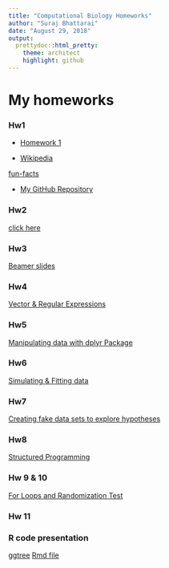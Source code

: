 ```yaml
---
title: "Computational Biology Homeworks"
author: "Suraj Bhattarai"
date: "August 29, 2018"
output:  
  prettydoc::html_pretty:
    theme: architect
    highlight: github
---
```


# My homeworks

### Hw1


* [Homework 1](testhw.html)

* [Wikipedia](http://www.wikipedia.org)

 [fun-facts](funfacts.html)



* [My GitHub Repository](https://github.com/Surajuvm/BIO381_Suraj)

### Hw2
[click here](Hw2_Hypothesis.html)


### Hw3
[Beamer slides](beamer_slides.pdf)

### Hw4
[Vector & Regular Expressions](VectorsRegularExpressions.html)

### Hw5
[Manipulating data with dplyr Package](dplyrPackage.html)

### Hw6
[Simulating & Fitting data](DataSimulation.html)

### Hw7
[Creating fake data sets to explore hypotheses](FakeDatasetHypoTest.html)

### Hw8
[Structured Programming](StructuredFunctions.html)

### Hw 9 & 10
[For Loops and Randomization Test](LoopsRandomization.html)

### Hw 11



### R code presentation
[ggtree](ggtree.html)
[Rmd file](ggtree.rmd)













